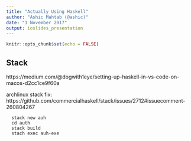 ```yaml
---
title: "Actually Using Haskell"
author: "Ashic Mahtab (@ashic)"
date: "1 November 2017"
output: ioslides_presentation
---
```


```r
knitr::opts_chunk$set(echo = FALSE)
```

## Stack

https://medium.com/@dogwith1eye/setting-up-haskell-in-vs-code-on-macos-d2cc1ce9f60a

archlinux stack fix: https://github.com/commercialhaskell/stack/issues/2712#issuecomment-260804267 

```
  stack new auh
  cd auth
  stack build
  stach exec auh-exe
```